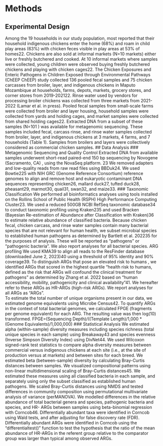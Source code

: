 # Methods {-}


## Experimental Design
Among the 19 households in our study population, most reported that their household indigenous chickens enter the home (68%) and roam in child play areas (63%) with chicken feces visible in play areas at 53% of homes22. Chickens are also sold at informal markets (N=10 markets) either live or freshly butchered and cooked. At 10 informal markets where samples were collected, young children were observed buying freshly butchered chickens and playing with chicken cages22.   The Chicken Exposures and Enteric Pathogens in Children Exposed through Environmental Pathways (ChEEP ChEEP) study collected 136 pooled fecal samples and 75 chicken carcasses from broiler, layer, and indigenous chickens in Maputo Mozambique at households, farms, depots, markets, grocery stores, and corner stores from 2019-202122. Rinse water used by vendors for processing broiler chickens was collected from three markets from 2021-2022 (Lamar et al. in press).   Pooled fecal samples from small-scale farms were collected from broiler and layer housing, household samples were collected from yards and holding cages, and market samples were collected from shared holding cages22. Extracted DNA from a subset of these samples (N=101  ) was available for metagenomic sequencing. These samples included fecal, carcass rinse, and rinse water samples collected from broiler, layer, and indigenous chickens at 3 markets, 4 farms, and 7 households (Table 1).   Samples from broilers and layers were collectively considered as commercial chicken samples. 
## Data Analysis 
### Metagenomic Sequencing and Quality Control
Extracted DNA from available samples underwent short-read paired-end 150 bp sequencing by Novogene (Sacramento, CA)   , using the NovaSeq platform. 23 We removed adapters and low-quality reads from raw read files using BBDuk24. We used Bowtie225 with NIH GRC (Genome Reference Consortium) reference genomes to align and remove host and eukaryotic contaminant DNA sequences representing chicken26, mallard duck27, tufted duck28, pheasant29, marmot30, quail31, swan32, and maize33. 
### Taxonomic Classification
We performed all bioinformatics analyses using tools installed on the Rollins School of Public Health (RSPH) High Performance Computing Cluster23. We used a reduced 500GB NCBI RefSeq taxonomic database34 to conduct taxonomic profiling using Kraken235 and used Bracken (Bayesian Re-estimation of Abundance after Classification with Kraken)36 to estimate relative abundance of classified bacteria. Because chicken fecal, chicken carcass, and rinse water samples contain many bacterial species that are not relevant for human health, we subset microbial species to established human pathogens as determined by Bartlett et al. 202235 for the purposes of analysis. These will be reported as “pathogens” or “pathogenic bacteria”. We also report analyses for all bacterial species. 
ARG profiling
We used KMA39 to align all reads to the ResFinder database (downloaded June 2, 2023)40 using a threshold of 95% identity and 90% coverage39. To distinguish ARGs that pose an elevated risk to humans , we identified ARGs that scored in the highest quartile “health risk to humans, defined as the risk that ARGs will confound the clinical treatment for pathogens” as determined by Zhang et al. 2022 based on “human accessibility, mobility, pathogenicity and clinical availability”41. We hereafter refer to these ARGs as HR-ARGs (high-risk ARGs). We report analyses for all ARGs as “ARGs”.  
To estimate the total number of unique organisms present in our data, we estimated genome equivalents using Microbe Census42. To quantify ARGs in the context of total bacterial genomes, we calculated FPGE (fragments per genome equivalent) for each ARG. The resulting value was then log(10) transformed. 
FPGE=(Sequencing Depth)/((Template Length)/1,000  * (Genome Equivalents)/1,000,000)
### Statistical Analysis 
We estimated alpha (within-sample) diversity measures including species richness (total unique species in each sample) using Breakaway43 and species evenness (Inverse Simpson Diversity Index) using DivNet44. We used Wilcoxon signed-rank test statistics to compare alpha diversity measures between commercial versus indigenous chickens at each site (i.e., at the site of production versus at markets) and between sites for each breed.  We estimated beta (between-sample) diversity by calculating Bray-Curtis distances between samples. We visualized compositional patterns using non-linear multidimensional scaling of Bray-Curtis distances45.  We estimated these measures using all classified bacteria in each sample, and separately using only the subset classified as established human pathogens.  We scaled Bray-Curtis distances using NMDS and tested differences in community composition using permutational multivariate analysis of variance (perMANOVA). We modelled differences in the relative abundance of total bacterial genera and species, pathogenic bacteria and species, and HR- ARGs between samples using beta-binomial regression with Corncob46. Differentially abundant taxa were identified in Corncob using Wald tests, and after adjusting for false discovery rate (FDR). Differentially abundant ARGs were identified in Corncob using the “differentialtest()” function to test the hypothesis that the ratio of the mean abundance of HR-ARGs in the referent group relative to the comparator group was larger than typical among observed ARGs.
